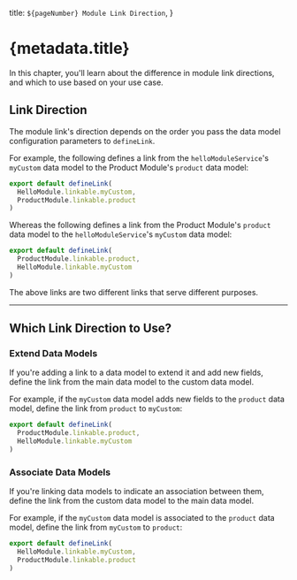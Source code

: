   title: `${pageNumber} Module Link Direction`,
}

# {metadata.title}

In this chapter, you'll learn about the difference in module link directions, and which to use based on your use case.

## Link Direction

The module link's direction depends on the order you pass the data model configuration parameters to `defineLink`.

For example, the following defines a link from the `helloModuleService`'s `myCustom` data model to the Product Module's `product` data model:

```ts
export default defineLink(
  HelloModule.linkable.myCustom,
  ProductModule.linkable.product
)
```

Whereas the following defines a link from the Product Module's `product` data model to the `helloModuleService`'s `myCustom` data model:

```ts
export default defineLink(
  ProductModule.linkable.product,
  HelloModule.linkable.myCustom
)
```

The above links are two different links that serve different purposes.

---

## Which Link Direction to Use?

### Extend Data Models

If you're adding a link to a data model to extend it and add new fields, define the link from the main data model to the custom data model.

For example, if the `myCustom` data model adds new fields to the `product` data model, define the link from `product` to `myCustom`:

```ts
export default defineLink(
  ProductModule.linkable.product,
  HelloModule.linkable.myCustom
)
```

### Associate Data Models

If you're linking data models to indicate an association between them, define the link from the custom data model to the main data model.

For example, if the `myCustom` data model is associated to the `product` data model, define the link from `myCustom` to `product`:

```ts
export default defineLink(
  HelloModule.linkable.myCustom,
  ProductModule.linkable.product
)
```
